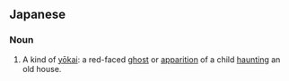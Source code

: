 ==Japanese==
{{ja-kanjitab|座|敷|童}}

===Noun===
{{ja-noun|ざしき わらし}}

# {{ja-def|座敷童子}} A kind of [[yōkai]]: a red-faced [[ghost]] or [[apparition]] of a child [[haunt]]ing an old house.